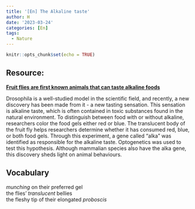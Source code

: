 ```yaml
---
title: '[En] The Alkaline taste'
author: H
date: '2023-03-24'
categories: [En]
tags:
  - Nature
---
```


```r
knitr::opts_chunk$set(echo = TRUE)
```

## Resource:

[**Fruit flies are first known animals that can taste alkaline foods**](https://www.nature.com/articles/d41586-023-00825-4)


Drosophila is a well-studied model in the scientific field, and recently, a new discovery has been made from it - a new tasting sensation. This sensation is alkaline taste, which is often contained in toxic substances found in the natural environment. To distinguish between food with or without alkaline, researchers color the food gels either red or blue. The translucent body of the fruit fly helps researchers determine whether it has consumed red, blue, or both food gels. Through this experiment, a gene called "alka" was identified as responsible for the alkaline taste. Optogenetics was used to test this hypothesis. Although mammalian species also have the alka gene, this discovery sheds light on animal behaviours.
 

## Vocabulary 

*munching* on their preferred gel <br>
the flies’ *translucent* bellies <br>
the fleshy tip of their elongated *proboscis* <br>



